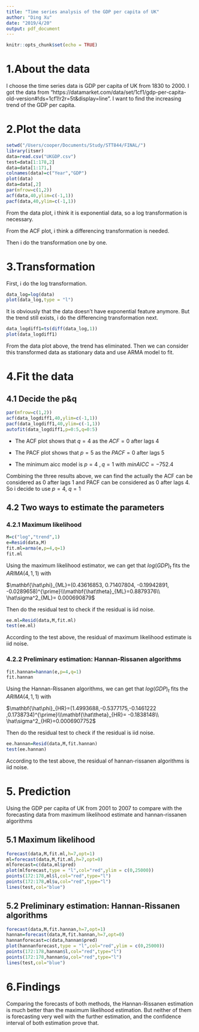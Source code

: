 ```yaml
---
title: "Time series analysis of the GDP per capita of UK"
author: "Ding Xu"
date: "2019/4/20"
output: pdf_document
---
```


```r
knitr::opts_chunk$set(echo = TRUE)
```

# 1.About the data
I choose the time series data is GDP per capita of UK from 1830 to 2000. I got the data from "https://datamarket.com/data/set/1cf1/gdp-per-capita-old-version#!ds=1cf1!r2r=5t&display=line". I want to find the increasing trend of the GDP per capita.

# 2.Plot the data
```r
setwd("/Users/cooper/Documents/Study/STT844/FINAL/")
library(itsmr)
data=read.csv("UKGDP.csv")
test=data[1:178,2]
data=data[1:171,]
colnames(data)=c("Year","GDP")
plot(data)
data=data[,2]
par(mfrow=c(1,2))
acf(data,40,ylim=c(-1,1))
pacf(data,40,ylim=c(-1,1))
```

From the data plot, i think it is exponential data, so a log transformation is necessary.

From the ACF plot, i think a differencing transformation is needed.

Then i do the transformation one by one.

# 3.Transformation

First, i do the log transformation.

```r
data_log=log(data)
plot(data_log,type = "l")
```

It is obviously that the data doesn't have exponential feature anymore. But the trend still exists, i do the differencing transformation next.

```r
data_logdiff1=ts(diff(data_log,1))
plot(data_logdiff1)
```

From the data plot above, the trend has eliminated. Then we can consider this transformed data as stationary data and use ARMA model to fit.

# 4.Fit the data
## 4.1 Decide the p&q
```r
par(mfrow=c(1,2))
acf(data_logdiff1,40,ylim=c(-1,1))
pacf(data_logdiff1,40,ylim=c(-1,1))
autofit(data_logdiff1,p=0:5,q=0:5)
```
- The ACF plot shows that $q=4$ as the $ACF=0$ after lags 4

- The PACF plot shows that $p=5$ as the $PACF=0$ after lags 5

- The minimum aicc model is $p=4\ ,q=1$ with $minAICC=-752.4$

Combining the three results above, we can find the actually the ACF can be considered as 0 after lags 1 and PACF can be considered as 0 after lags 4. So i decide to use $p=4,\ q=1$

## 4.2 Two ways to estimate the parameters

### 4.2.1 Maximum likelihood 
```r
M=c("log","trend",1)
e=Resid(data,M)
fit.ml=arma(e,p=4,q=1)
fit.ml
```
Using the maximum likelihood estimator, we can get that ${log(GDP)}_t$ fits the $ARIMA(4,1,1)$ with 

$\mathbf{\hat\phi}_{ML}=(0.43616853, 0.71407804, -0.19942891, -0.0289658)^{\prime}\\\mathbf{\hat\theta}_{ML}=0.8879376\\ \hat\sigma^2_{ML}= 0.000690879$ 

Then do the residual test to check if the residual is iid noise.

```r
ee.ml=Resid(data,M,fit.ml)
test(ee.ml)
```

According to the test above, the residual of maximum likelihood estimate is iid noise.

### 4.2.2 Preliminary estimation: Hannan-Rissanen algorithms
```r
fit.hannan=hannan(e,p=4,q=1)
fit.hannan
```
Using the Hannan-Rissanen algorithms, we can get that ${log(GDP)}_t$ fits the $ARIMA(4,1,1)$ with

$\mathbf{\hat\phi}_{HR}=(1.4993688,-0.5377175,-0.1461222 ,0.1738734)^{\prime}\\\mathbf{\hat\theta}_{HR}= -0.1838148\\ \hat\sigma^2_{HR}=0.0006907752$ 

Then do the residual test to check if the residual is iid noise.

```r
ee.hannan=Resid(data,M,fit.hannan)
test(ee.hannan)
```

According to the test above, the residual of hannan-rissanen algorithms is iid noise.

# 5. Prediction

Using the GDP per capita of UK from 2001 to 2007 to compare with the forecasting data from maximum likelihood estimate and hannan-rissanen algorithms


## 5.1 Maximum likelihood 
```r
forecast(data,M,fit.ml,h=7,opt=1)
ml=forecast(data,M,fit.ml,h=7,opt=0)
mlforecast=c(data,ml$pred)
plot(mlforecast,type = "l",col="red",ylim = c(0,25000))
points(172:178,ml$l,col="red",type="l")
points(172:178,ml$u,col="red",type="l")
lines(test,col="blue")
```

## 5.2 Preliminary estimation: Hannan-Rissanen algorithms
```r
forecast(data,M,fit.hannan,h=7,opt=1)
hannan=forecast(data,M,fit.hannan,h=7,opt=0)
hannanforecast=c(data,hannan$pred)
plot(hannanforecast,type = "l",col="red",ylim = c(0,25000))
points(172:178,hannan$l,col="red",type="l")
points(172:178,hannan$u,col="red",type="l")
lines(test,col="blue")
```

# 6.Findings

Comparing the forecasts of both methods, the Hannan-Rissanen estimation is much better than the maximum likelihood estimation. But neither of them is forecasting very well with the further estimation, and the confidence interval of both estimation prove that.
